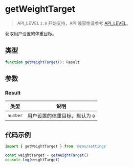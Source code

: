 # getWeightTarget

> API_LEVEL `2.0` 开始支持，API 兼容性请参考 [API_LEVEL](../../../../guides/framework/device/compatibility.md)。

获取用户设置的体重目标。

## 类型

```ts
function getWeightTarget(): Result
```

## 参数

### Result

| 类型                | 说明                           |
| ------------------- | ------------------------------ |
| <code>number</code> | 用户设置的体重目标，默认为 `0` |

## 代码示例

```js
import { getWeightTarget } from '@zos/settings'

const weightTarget = getWeightTarget()
console.log(weightTarget)
```

